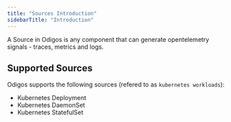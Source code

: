 ```yaml
---
title: "Sources Introduction"
sidebarTitle: "Introduction"
---
```


A Source in Odigos is any component that can generate opentelemetry signals - traces, metrics and logs.

## Supported Sources

Odigos supports the following sources (refered to as `kubernetes workloads`):

- Kubernetes Deployment
- Kubernetes DaemonSet
- Kubernetes StatefulSet
